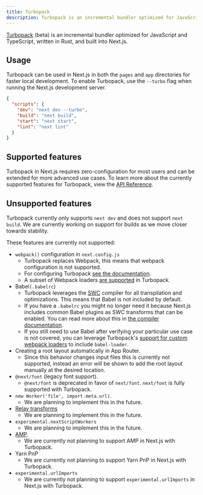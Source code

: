 ```yaml
---
title: Turbopack
description: Turbopack is an incremental bundler optimized for JavaScript and TypeScript, written in Rust, and built into Next.js.
---
```


[Turbopack](https://turbo.build/pack) (beta) is an incremental bundler optimized for JavaScript and TypeScript, written in Rust, and built into Next.js.

## Usage

Turbopack can be used in Next.js in both the `pages` and `app` directories for faster local development. To enable Turbopack, use the `--turbo` flag when running the Next.js development server.

```json filename="package.json" highlight={3}
{
  "scripts": {
    "dev": "next dev --turbo",
    "build": "next build",
    "start": "next start",
    "lint": "next lint"
  }
}
```

## Supported features

Turbopack in Next.js requires zero-configuration for most users and can be extended for more advanced use cases. To learn more about the currently supported features for Turbopack, view the [API Reference](/docs/app/api-reference/next-config-js/turbo).

## Unsupported features

Turbopack currently only supports `next dev` and does not support `next build`. We are currently working on support for builds as we move closer towards stability.

These features are currently not supported:

- `webpack()` configuration in `next.config.js`
  - Turbopack replaces Webpack, this means that webpack configuration is not supported.
  - For configuring Turbopack [see the documentation](/docs/app/api-reference/next-config-js/turbo).
  - A subset of Webpack loaders [are supported](/docs/app/api-reference/next-config-js/turbo#webpack-loaders) in Turbopack.
- Babel`(.babelrc`)
  - Turbopack leverages the [SWC](/docs/architecture/nextjs-compiler#why-swc) compiler for all transpilation and optimizations. This means that Babel is not included by default.
  - If you have a `.babelrc` you might no longer need it because Next.js includes common Babel plugins as SWC transforms that can be enabled. You can read more about this in [the compiler documentation](docs/architecture/nextjs-compiler#supported-features).
  - If you still need to use Babel after verifying your particular use case is not covered, you can leverage Turbopack's [support for custom webpack loaders](/docs/app/api-reference/next-config-js/turbo#webpack-loaders) to include `babel-loader`.
- Creating a root layout automatically in App Router.
  - Since this behavior changes input files this is currently not supported, instead an error will be shown to add the root layout manually at the desired location.
- `@next/font` (legacy font support).
  - `@next/font` is deprecated in favor of `next/font`. `next/font` is fully supported with Turbopack.
- `new Worker('file', import.meta.url)`.
  - We are planning to implement this in the future.
- [Relay transforms](/docs/architecture/nextjs-compiler#relay)
  - We are planning to implement this in the future.
- `experimental.nextScriptWorkers`
  - We are planning to implement this in the future.
- [AMP](/docs/pages/building-your-application/configuring/amp).
  - We are currently not planning to support AMP in Next.js with Turbopack.
- Yarn PnP
  - We are currently not planning to support Yarn PnP in Next.js with Turbopack.
- `experimental.urlImports`
  - We are currently not planning to support `experimental.urlImports` in Next.js with Turbopack.
